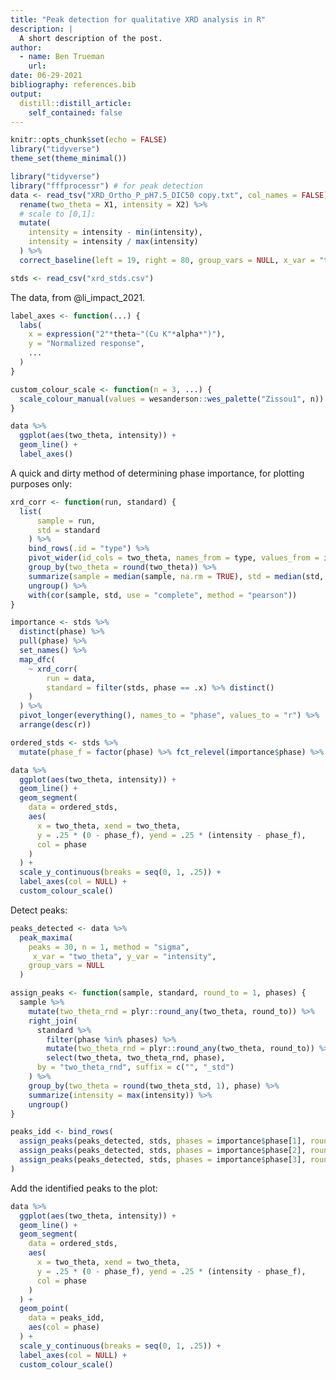 ```yaml
---
title: "Peak detection for qualitative XRD analysis in R"
description: |
  A short description of the post.
author:
  - name: Ben Trueman
    url: 
date: 06-29-2021
bibliography: references.bib
output:
  distill::distill_article:
    self_contained: false
---
```



```r
knitr::opts_chunk$set(echo = FALSE)
library("tidyverse")
theme_set(theme_minimal())
```

```r
library("tidyverse")
library("fffprocessr") # for peak detection
data <- read_tsv("XRD_Ortho_P_pH7.5_DIC50 copy.txt", col_names = FALSE) %>% 
  rename(two_theta = X1, intensity = X2) %>% 
  # scale to [0,1]:
  mutate(
    intensity = intensity - min(intensity),
    intensity = intensity / max(intensity)
  ) %>% 
  correct_baseline(left = 19, right = 80, group_vars = NULL, x_var = "two_theta", y_var = "intensity")

stds <- read_csv("xrd_stds.csv")
```

The data, from @li_impact_2021.

```r

label_axes <- function(...) {
  labs(
    x = expression("2"*theta~"(Cu K"*alpha*")"),
    y = "Normalized response",
    ...
  )
}

custom_colour_scale <- function(n = 3, ...) {
  scale_colour_manual(values = wesanderson::wes_palette("Zissou1", n))
}

data %>% 
  ggplot(aes(two_theta, intensity)) + 
  geom_line() + 
  label_axes()
```

A quick and dirty method of determining phase importance, for plotting purposes only:

```r

xrd_corr <- function(run, standard) {
  list( 
      sample = run, 
      std = standard
    ) %>% 
    bind_rows(.id = "type") %>% 
    pivot_wider(id_cols = two_theta, names_from = type, values_from = intensity) %>% 
    group_by(two_theta = round(two_theta)) %>% 
    summarize(sample = median(sample, na.rm = TRUE), std = median(std, na.rm = TRUE)) %>% 
    ungroup() %>% 
    with(cor(sample, std, use = "complete", method = "pearson"))
}

importance <- stds %>% 
  distinct(phase) %>% 
  pull(phase) %>% 
  set_names() %>% 
  map_dfc(
    ~ xrd_corr(
        run = data,
        standard = filter(stds, phase == .x) %>% distinct()
    )
  ) %>% 
  pivot_longer(everything(), names_to = "phase", values_to = "r") %>% 
  arrange(desc(r))

```

```r

ordered_stds <- stds %>% 
  mutate(phase_f = factor(phase) %>% fct_relevel(importance$phase) %>% as.numeric())

data %>% 
  ggplot(aes(two_theta, intensity)) + 
  geom_line() +
  geom_segment(
    data = ordered_stds,
    aes(
      x = two_theta, xend = two_theta, 
      y = .25 * (0 - phase_f), yend = .25 * (intensity - phase_f), 
      col = phase
    )
  ) + 
  scale_y_continuous(breaks = seq(0, 1, .25)) +
  label_axes(col = NULL) + 
  custom_colour_scale()

```
Detect peaks:

```r

peaks_detected <- data %>% 
  peak_maxima(
    peaks = 30, n = 1, method = "sigma", 
     x_var = "two_theta", y_var = "intensity",
    group_vars = NULL
  )

assign_peaks <- function(sample, standard, round_to = 1, phases) { 
  sample %>% 
    mutate(two_theta_rnd = plyr::round_any(two_theta, round_to)) %>% 
    right_join(
      standard %>% 
        filter(phase %in% phases) %>% 
        mutate(two_theta_rnd = plyr::round_any(two_theta, round_to)) %>% 
        select(two_theta, two_theta_rnd, phase), 
      by = "two_theta_rnd", suffix = c("", "_std")
    ) %>% 
    group_by(two_theta = round(two_theta_std, 1), phase) %>%
    summarize(intensity = max(intensity)) %>%
    ungroup()
}

peaks_idd <- bind_rows(
  assign_peaks(peaks_detected, stds, phases = importance$phase[1], round_to = .5),
  assign_peaks(peaks_detected, stds, phases = importance$phase[2], round_to = .5),
  assign_peaks(peaks_detected, stds, phases = importance$phase[3], round_to = .5)
)

```

Add the identified peaks to the plot:

```r

data %>% 
  ggplot(aes(two_theta, intensity)) + 
  geom_line() +
  geom_segment(
    data = ordered_stds,
    aes(
      x = two_theta, xend = two_theta, 
      y = .25 * (0 - phase_f), yend = .25 * (intensity - phase_f), 
      col = phase
    )
  ) + 
  geom_point(
    data = peaks_idd,
    aes(col = phase)
  ) + 
  scale_y_continuous(breaks = seq(0, 1, .25)) +
  label_axes(col = NULL) + 
  custom_colour_scale()

```


